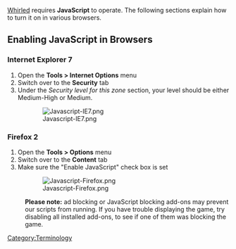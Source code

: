 [[Whirled]] requires '''JavaScript''' to operate. The following sections explain how to turn it on in various browsers.

== Enabling JavaScript in Browsers ==

=== Internet Explorer 7 ===

# Open the '''Tools > Internet Options''' menu
# Switch over to the '''Security''' tab
# Under the ''Security level for this zone'' section, your level should be either Medium-High or Medium. 
:[[Image:Javascript-IE7.png]]

=== Firefox 2 ===

# Open the '''Tools > Options''' menu
# Switch over to the '''Content''' tab
# Make sure the "Enable JavaScript" check box is set
:[[Image:Javascript-Firefox.png]]

:'''Please note:''' ad blocking or JavaScript blocking add-ons may prevent our scripts from running. If you have trouble displaying the game, try disabling all installed add-ons, to see if one of them was blocking the game.

[[Category:Terminology]]